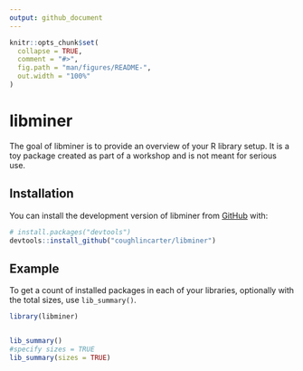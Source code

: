 ```yaml
---
output: github_document
---
```


<!-- README.md is generated from README.Rmd. Please edit that file -->

```r
knitr::opts_chunk$set(
  collapse = TRUE,
  comment = "#>",
  fig.path = "man/figures/README-",
  out.width = "100%"
)
```

# libminer

<!-- badges: start -->
<!-- badges: end -->

The goal of libminer is to provide an overview of your R library setup.
It is a toy package created as part of a workshop and is not meant for serious use.

## Installation

You can install the development version of libminer from [GitHub](https://github.com/) with:

``` r
# install.packages("devtools")
devtools::install_github("coughlincarter/libminer")
```

## Example

To get a count of installed packages in each of your libraries, 
optionally with the total sizes, use `lib_summary()`. 

```r
library(libminer)


lib_summary()
#specify sizes = TRUE
lib_summary(sizes = TRUE)
```
